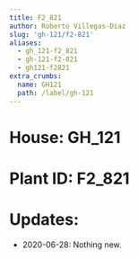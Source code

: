 ```yaml
---
title: F2_821
author: Roberto Villegas-Diaz
slug: 'gh-121/f2-821'
aliases:
  - gh_121-f2_821
  - gh-121-f2-821
  - gh121-f2821
extra_crumbs:
  name: GH121
  path: /label/gh-121
---
```


# **House**: GH_121
# **Plant ID**: F2_821
# **Updates**: 
 - 2020-06-28: Nothing new.
